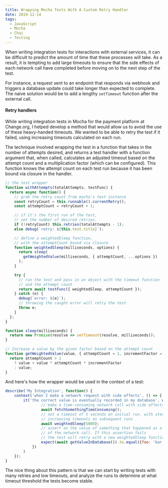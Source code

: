```yaml
---
title: Wrapping Mocha Tests With A Custom Retry Handler
date: 2019-12-14
tags:
  - JavaScript
  - Mocha
  - Chai
  - Testing
---
```


When writing integration tests for interactions with external services, it can be difficult to predict the amount of time that these processes will take. As a result, it is tempting to add large timeouts to ensure that the side effects of each network call have completed before moving on to the next step of the test.

For instance, a request sent to an endpoint that responds via webhook and triggers a database update could take longer than expected to complete. The naive solution would be to add a lengthy `setTimeout` function after the external call.

#### Retry handlers

While writing integration tests in Mocha for the payment platform at Change.org, I helped develop a method that would allow us to avoid the use of these heavy-handed timeouts. We wanted to be able to retry the test if it failed, using increasing timeouts calculated on each run.

The technique involved wrapping the test in a function that takes in the number of attempts desired, and returns a test handler with a function argument that, when called, calculates an adjusted timeout based on the attempt count and a multiplication factor (which can be configured). This function knows the attempt count on each test run because it has been bound via closure in the handler.

```js:title=test_utils.js
// the test wrapper
function withAttempts(totalAttempts, testFunc) {
  return async function() {
    // grab the retry count from mocha's test instance
    const retryCount = this.runnable().currentRetry();
    const attemptCount = retryCount + 1;

    // if it's the first run of the test, 
    // set the number of desired retries.
    if (!retryCount) this.retries(totalAttempts - 1);
    else debug(`retry: ${this.test.title}`);

    // define a weightedSleep function, 
    // with the attemptCount bound via closure
    function weightedSleep(milliseconds, options) {
      return sleep(
        getWeightedValue(milliseconds, { attemptCount, ...options })
      );
    }

    try {
      // run the test and pass in an object with the timeout function 
      // and the attempt count
      return await testFunc({ weightedSleep, attemptCount });
    } catch (e) {
      debug(`error: ${e}`);
      // throwing the caught error will retry the test
      throw e;
    }
  };
}

function sleep(milliseconds) {
  return new Promise(resolve => setTimeout(resolve, milliseconds));
}

// Increase a value by the given factor based on the attempt count
function getWeightedValue(value, { attemptCount = 1, incrementFactor = 0.5 }) {
  return attemptCount > 1
    ? value + value * attemptCount * incrementFactor
    : value;
}
```

And here's how the wrapper would be used in the context of a test:

```js:title=my_integration.test.js
describe('My Integration', function() {
    context('when I make a network request with side effects', () => {
        it('the correct value is eventually recorded in my database', withAttempts(3, async ({ weightedSleep }) => {
                // make a time-consuming network call with side effects
                await fetchSomethingTimeConsuming();
                // set a timeout of 5 seconds on initial run, with steadily
                // increasing timeouts on subsequent runs
                await weightedSleep(5000);
                // assert on the value of something that happened as a side effect
                // of the network call. If this assertion fails
                // the test will retry with a new weightedSleep function
                expect(await getValueInDatabase()).to.equal({foo: 'bar'})
            })
        )
    });
}
```

The nice thing about this pattern is that we can start by writing tests with many retries and low timeouts, and analyze the runs to determine at what timeout threshold the tests become stable.

